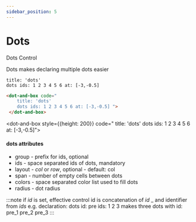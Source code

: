 ```yaml
---
sidebar_position: 5
---
```


# Dots

Dots Control

Dots makes declaring multiple dots easier

```dabl tab showLineNumbers
title: 'dots'
dots ids: 1 2 3 4 5 6 at: [-3,-0.5]
```
```html tab showLineNumbers
<dot-and-box code="
    title: 'dots'
    dots ids: 1 2 3 4 5 6 at: [-3,-0.5] ">
 </dot-and-box>
```


<dot-and-box style={{height: 200}} code="
    title: 'dots'
    dots ids: 1 2 3 4 5 6 at: [-3,-0.5]">
 </dot-and-box>

#### dots attributes
- group - prefix for ids, optional
- ids - space separated ids of dots, mandatory
- layout - *col* or *row*, optional - default: col
- span - number of empty cells between dots
- colors - space separated color list used to fill dots
- radius - dot radius

 :::note
if *id* is set, effective control id is concatenation of *id* _ and identifier from *ids*
e.g. declaration:
dots id: pre ids: 1 2 3
makes three dots with id:
pre_1 pre_2 pre_3
 :::
